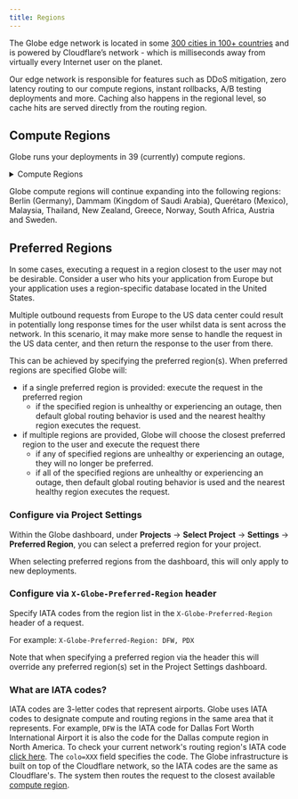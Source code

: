 ```yaml
---
title: Regions
---
```


The Globe edge network is located in some [300 cities in 100+ countries](https://www.cloudflare.com/en-gb/network/) and is powered by Cloudflare’s network - which is milliseconds away from virtually every Internet user on the planet.

Our edge network is responsible for features such as DDoS mitigation, zero latency routing to our compute regions, instant rollbacks, A/B testing deployments and more. Caching also happens in the regional level, so cache hits are served directly from the routing region.

## Compute Regions

Globe runs your deployments in 39 (currently) compute regions.

<details>
  <summary>Compute Regions</summary>

| **Continent**    | **Country**      | **City**         | **Region Code** |
|------------------|------------------|------------------|-----------------|
| Africa           | South Africa     | Johannesburg     | JNB             |
| Asia             | Hong Kong        | Hong Kong        | HKG             |
| Asia             | India            | Mumbai           | BOM             |
| Asia             | India            | Delhi            | DEL             |
| Asia             | Indonesia        | Jakarta          | CGK             |
| Asia             | Israel           | Tel Aviv         | TLV             |
| Asia             | Japan            | Osaka            | KIX             |
| Asia             | Japan            | Tokyo            | NRT             |
| Asia             | Qatar            | Doha             | DOH             |
| Asia             | Singapore        | Singapore        | SIN             |
| Asia             | South Korea      | Seoul            | ICN             |
| Asia             | Taiwan           | Taiwan           | TPE             |
| Europe           | Belgium          | Belgium          | BRU             |
| Europe           | Finland          | Finland          | HEL             |
| Europe           | France           | Paris            | CDG             |
| Europe           | Germany          | Berlin           | BER             |
| Europe           | Germany          | Frankfurt        | FRA             |
| Europe           | Italy            | Milan            | MXP             |
| Europe           | Italy            | Turin            | TRN             |
| Europe           | Netherlands      | Netherlands      | AMS             |
| Europe           | Poland           | Warsaw           | WAW             |
| Europe           | Spain            | Madrid           | MAD             |
| Europe           | Switzerland      | Zurich           | ZRH             |
| Europe           | United Kingdom   | London           | LHR             |
| North America    | Canada           | Montreal         | YUL             |
| North America    | Canada           | Toronto          | YYZ             |
| North America    | United States    | South Carolina   | CHS             |
| North America    | United States    | Columbus         | CMH             |
| North America    | United States    | Dallas           | DFW             |
| North America    | United States    | Iowa             | DSM             |
| North America    | United States    | Northern Virginia| IAD             |
| North America    | United States    | Los Angeles      | LAX             |
| North America    | United States    | Las Vegas        | LAS             |
| North America    | United States    | Oregon           | PDX             |
| North America    | United States    | Salt Lake City   | SLC             |
| Oceania          | Australia        | Melbourne        | MEL             |
| Oceania          | Australia        | Sydney           | SYD             |
| South America    | Brazil           | Sao Paulo        | GRU             |
| South America    | Chile            | Santiago         | SCL             |


</details>

Globe compute regions will continue expanding into the following regions: Berlin (Germany), Dammam (Kingdom of Saudi Arabia), Querétaro (Mexico), Malaysia, Thailand, New Zealand, Greece, Norway, South Africa, Austria and Sweden.

## Preferred Regions

In some cases, executing a request in a region closest to the user may not be desirable. Consider a user who hits your application from Europe but your application uses a region-specific database located in the United States.

Multiple outbound requests from Europe to the US data center could result in potentially long response times for
the user whilst data is sent across the network. In this scenario, it may make more sense to handle the request in the US data center, and then
return the response to the user from there.

This can be achieved by specifying the preferred region(s). When preferred regions are specified Globe will:

- if a single preferred region is provided: execute the request in the preferred region
  - if the specified region is unhealthy or experiencing an outage, then default global routing behavior is used and the nearest healthy region executes the request.
- if multiple regions are provided, Globe will choose the closest preferred region to the user and execute the request there
  - if any of specified regions are unhealthy or experiencing an outage, they will no longer be preferred.
  - if all of the specified regions are unhealthy or experiencing an outage, then default global routing behavior is used and the nearest healthy region executes the request.

### Configure via Project Settings

Within the Globe dashboard, under **Projects** -> **Select Project** -> **Settings** -> **Preferred Region**, you can select a preferred region for your project.

When selecting preferred regions from the dashboard, this will only apply to new deployments.

### Configure via `X-Globe-Preferred-Region` header

Specify IATA codes from the region list in the `X-Globe-Preferred-Region` header of a request.

For example: `X-Globe-Preferred-Region: DFW, PDX`

Note that when specifying a preferred region via the header this will override any preferred region(s) set in the Project Settings dashboard.

### What are IATA codes?

IATA codes are 3-letter codes that represent airports. Globe uses IATA codes to designate compute and routing regions in the same area that it represents. For example, `DFW` is the IATA code for Dallas Fort Worth International Airport it is also the code for the Dallas compute region in North America. To check your current network's routing region's IATA code [click here](https://1.1.1.1/cdn-cgi/trace). The `colo=XXX` field specifies the code. The Globe infrastructure is built on top of the Cloudflare network, so the IATA codes are the same as Cloudflare's. The system then routes the request to the closest available [compute region](/infrastructure/regions#compute-regions).

